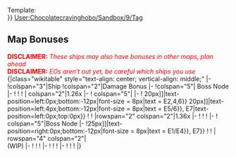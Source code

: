Template:
<br>{{ItemStack|item={{ShipBattleCardKai|Hibiki/Kai Ni<!--{{{1}}}-->}}|font-size = 9.5px|text-position=right:4px;bottom:-12px|text={{ItemStack|item=[[File:Rainy-Summer 2020<!--{{{2}}}--> Event Ship Tag E2<!--{{{3}}}-->.png{{!}}25px]]|text=E2/4<!--{{{4}}}-->|font-size = 8px|text-position=right:0px;bottom:-12px}}}}
[[User:Chocolatecravinghobo/Sandbox/9/Tag]]

==Map Bonuses==
<font color="red">'''DISCLAIMER:''' ''These ships may also have bonuses in other maps, plan ahead''</font><br>
<font color="red">'''DISCLAIMER:''' ''EOs aren't out yet, be careful which ships you use''</font><br>
{|class="wikitable" style="text-align: center; vertical-align: middle;"
|-
!colspan="3"|Ship
!colspan="2"|Damage Bonus
|-
!colspan="5"| Boss Node {{Event/Route|M|Red}}
|-
!{{:User:Chocolatecravinghobo/Sandbox/9/Tag|Hibiki/Kai Ni|Rainy-Summer 2020|E1|E1}}
!{{:User:Chocolatecravinghobo/Sandbox/9/Tag|Hibiki/Kai Ni|Rainy-Summer 2020|E2|E2/4}}
!
| colspan="2"|1.26x
|-
! colspan="5"|
|-
!{{ItemStack|item = {{ShipBattleCardKai|Yahagi/Kai}}|font-size = 9.5px|text = E1,{{ItemStack|item = [[File:Winter 2018_Event_Ship_Tag_E4.png{{!}}20px]]|text-position=left:0px;bottom:-12px|font-size = 8px|text = E2/4}} {{ItemStack|item = [[File:Winter 2018_Event_Ship_Tag_E2.png{{!}}20px]]|text-position=left:0px;bottom:-12px|font-size = 8px|text = E2,4,6}} {{ItemStack|item = [[File:Winter 2018_Event_Ship_Tag_E5.png{{!}}20px]]|text-position=left:4px;bottom:-12px|font-size = 8px|text = E5/6}}, E7|text-position=left:0px;top:0px}}
!{{ItemStack|item = {{ShipBattleCardKai|Kasumi/Kai Ni}}|font-size = 9.5px|text = E1,E2,E3,E4|text-position=left:0px;top:0px}}
!{{ShipBattleCardKai|Suzutsuki/Kai}}
|rowspan="2" colspan="2"|1.36x
|-
!{{ItemStack|item = {{ShipBattleCardKai|Yukikaze/Kai}}|font-size = 9.5px|text = 2.0x ON E5<br>5.0x ON E7}}
!{{ItemStack|item = {{ShipBattleCardKai|Hamakaze/B Kai}}|font-size = 10px|text = E1,E2,E3,E4,E5,E6,E7}}
!{{ShipBattleCardKai|Hatsushimo/Kai Ni}}
|-
! colspan="5"|Boss Node {{Event/Route|T|Red}}
|-
!{{ItemStack|item = {{ShipBattleCardKai|Yamato/Kai}}|font-size = 9.5px|text = {{ItemStack|item = [[File:Rainy-Summer_2020_Event_Ship_Tag_E2.png{{!}}25px]]|text-position=right:4px;bottom:-12px|font-size = 8px|text = E1/E4}}{{ItemStack|item = [[File:Rainy-Summer_2020_Event_Ship_Tag_E1.png{{!}}25px]]|text-position=right:0px;bottom:-12px|font-size = 8px|text = E1/E4}}, E7}}
!{{ShipBattleCardKai|Yahagi/Kai}}
!{{ShipBattleCardKai|Kitakami/Kai Ni}}
| rowspan="4" colspan="2"|{{tooltip|~1.25-1.6x?|Exact multipliers currently unknown}}<br/>(WIP)
|-
!{{ShipBattleCardKai|Michishio/Kai Ni}}
!{{ShipBattleCardKai|Hibiki/Kai Ni}}
!{{ShipBattleCardKai|Hatsushimo/Kai Ni}}
|-
!{{ShipBattleCardKai|Yukikaze/Kai}}
!{{ShipBattleCardKai|Hamakaze/B Kai}}
!{{ShipBattleCardKai|Asashimo/Kai Ni}}
|-
!{{ShipBattleCardKai|Suzutsuki/Kai}}
!
!
|}